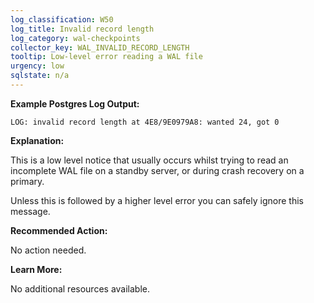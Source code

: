 ```yaml
---
log_classification: W50
log_title: Invalid record length
log_category: wal-checkpoints
collector_key: WAL_INVALID_RECORD_LENGTH
tooltip: Low-level error reading a WAL file
urgency: low
sqlstate: n/a
---
```


**Example Postgres Log Output:**

```
LOG: invalid record length at 4E8/9E0979A8: wanted 24, got 0
```

**Explanation:**

This is a low level notice that usually occurs whilst trying to read an incomplete WAL
file on a standby server, or during crash recovery on a primary.

Unless this is followed by a higher level error you can safely ignore this message.

**Recommended Action:**

No action needed.

**Learn More:**

No additional resources available.
